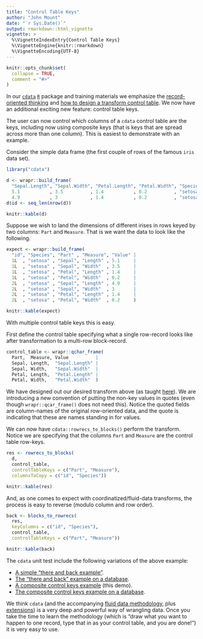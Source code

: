 ```yaml
---
title: "Control Table Keys"
author: "John Mount"
date: "`r Sys.Date()`"
output: rmarkdown::html_vignette
vignette: >
  %\VignetteIndexEntry{Control Table Keys}
  %\VignetteEngine{knitr::rmarkdown}
  %\VignetteEncoding{UTF-8}
---
```


```r
knitr::opts_chunk$set(
  collapse = TRUE,
  comment = "#>"
)
```

In our [`cdata`](https://github.com/WinVector/cdata) [`R`](https://www.r-project.org) package and training materials we emphasize the [record-oriented thinking](https://winvector.github.io/cdata/articles/blocksrecs.html) and [how to design a transform control table](https://winvector.github.io/cdata/articles/design.html).  We now have an additional exciting new feature: control table keys.

The user can now control which columns of a `cdata` control table are the keys, including now using composite keys (that is keys that are spread across more than one column).  This is easiest to demonstrate with an example.

Consider the simple data frame (the first couple of rows of the famous `iris` data set).

```r
library("cdata")

d <- wrapr::build_frame(
  "Sepal.Length", "Sepal.Width", "Petal.Length", "Petal.Width", "Species" |
  5.1           , 3.5          , 1.4           , 0.2          , "setosa"  |
  4.9           , 3            , 1.4           , 0.2          , "setosa"  )
d$id <- seq_len(nrow(d))

knitr::kable(d)
```

Suppose we wish to land the dimensions of different irises in rows keyed by two columns: `Part` and `Measure`. That is we want the data to look like the following.

```r
expect <- wrapr::build_frame(
  "id", "Species", "Part" , "Measure", "Value" |
  1L  , "setosa" , "Sepal", "Length" , 5.1     |
  1L  , "setosa" , "Sepal", "Width"  , 3.5     |
  1L  , "setosa" , "Petal", "Length" , 1.4     |
  1L  , "setosa" , "Petal", "Width"  , 0.2     |
  2L  , "setosa" , "Sepal", "Length" , 4.9     |
  2L  , "setosa" , "Sepal", "Width"  , 3       |
  2L  , "setosa" , "Petal", "Length" , 1.4     |
  2L  , "setosa" , "Petal", "Width"  , 0.2     )

knitr::kable(expect)
```

With multiple control table keys this is easy.

First define the control table specifying what a single row-record looks like after transformation to a multi-row block-record.

```r
control_table <- wrapr::qchar_frame(
  Part,  Measure, Value          |
  Sepal, Length,  "Sepal.Length" |
  Sepal, Width,   "Sepal.Width"  |
  Petal, Length,  "Petal.Length" |
  Petal, Width,   "Petal.Width"  )
```

We have designed out our desired transform above (as taught [here](https://winvector.github.io/cdata/articles/design.html)). We are introducing a new convention of putting the non-key values in quotes (even though `wrapr::qcar_frame()` does not need this).  Notice the quoted fields are column-names of the original row-oriented data, and the quote is indicating that these are names standing in for values.

We can now have `cdata::rowrecs_to_blocks()` perform the transform.  Notice we are specifying that the columns `Part` and `Measure` are the control table row-keys.

```r
res <- rowrecs_to_blocks(
  d,
  control_table,
  controlTableKeys = c("Part", "Measure"),
  columnsToCopy = c("id", "Species"))

knitr::kable(res)
```

And, as one comes to expect with coordinatized/fluid-data transforms, the process is easy to reverse (modulo column and row order).

```r
back <- blocks_to_rowrecs(
  res,
  keyColumns = c("id", "Species"),
  control_table,
  controlTableKeys = c("Part", "Measure"))

knitr::kable(back)
```

The `cdata` unit test include the following variations of the above example:

  * [A simple "there and back example"](https://github.com/WinVector/cdata/blob/master/inst/unit_tests/test_there_and_back.R).
  * [The "there and back" example on a database](https://github.com/WinVector/cdata/blob/master/inst/unit_tests/test_there_and_back_db.R).
  * [A composite control keys example](https://github.com/WinVector/cdata/blob/master/inst/unit_tests/test_composite_control_keys.R) (this demo).
  * [The composite control keys example on a database](https://github.com/WinVector/cdata/blob/master/inst/unit_tests/test_composite_control_keys_db.R).
  
We think `cdata` (and the accompanying [fluid data methodology](http://winvector.github.io/FluidData/FluidData.html), plus [extensions](https://winvector.github.io/cdata/articles/general_transform.html)) is a very deep and powerful way of wrangling data.  Once you take the time to learn the methodology (which is "draw what you want to happen to one record, type that in as your control table, and you are done!") it is very easy to use.


  